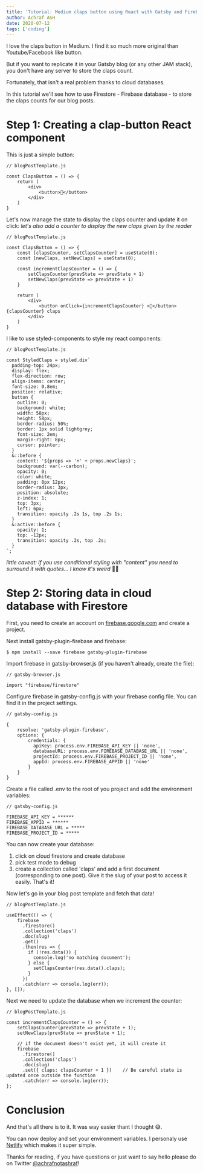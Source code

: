 ```yaml
---
title: 'Tutorial: Medium claps button using React with Gatsby and Firebase'
author: Achraf ASH
date: 2020-07-12
tags: ['coding']
---
```


I love the claps button in Medium. I find it so much more original than Youtube/Facebook like button.

But if you want to replicate it in your Gatsby blog (or any other JAM stack), you don't have any server to store the claps count.

Fortunately, that isn't a real problem thanks to cloud databases.

In this tutorial we'll see how to use Firestore - Firebase database - to store the claps counts for our blog posts.

# Step 1: Creating a clap-button React component

This is just a simple button:

```
// blogPostTemplate.js

const ClapsButton = () => {
    return (
        <div>
            <button>👏</button>
        </div>
    )
}
```

Let's now manage the state to display the claps counter and update it on click:
_let's also add a counter to display the new claps given by the reader_

```
// blogPostTemplate.js

const ClapsButton = () => {
    const [clapsCounter, setClapsCounter] = useState(0);
    const [newClaps, setNewClaps] = useState(0);

    const incrementClapsCounter = () => {
        setClapsCounter(prevState => prevState + 1)
        setNewClaps(prevState => prevState + 1)
    }

    return (
        <div>
            <button onClick={incrementClapsCounter} >👏</button> {clapsCounter} claps
        </div>
    )
}
```

I like to use styled-components to style my react components:

```
// blogPostTemplate.js

const StyledClaps = styled.div`
  padding-top: 24px;
  display: flex;
  flex-direction: row;
  align-items: center;
  font-size: 0.8em;
  position: relative;
  button {
    outline: 0;
    background: white;
    width: 58px;
    height: 58px;
    border-radius: 50%;
    border: 1px solid lightgrey;
    font-size: 2em;
    margin-right: 8px;
    cursor: pointer;
  }
  &::before {
    content: '${props => '+' + props.newClaps}';
    background: var(--carbon);
    opacity: 0;
    color: white;
    padding: 8px 12px;
    border-radius: 3px;
    position: absolute;
    z-index: 1;
    top: 3px;
    left: 6px;
    transition: opacity .2s 1s, top .2s 1s;
  }
  &:active::before {
    opacity: 1;
    top: -12px;
    transition: opacity .2s, top .2s;
  }
`;
```

_little caveat: if you use conditional styling with "content" you need to surround it with quotes... I know it's weird_ 🤷‍♂️

# Step 2: Storing data in cloud database with Firestore

First, you need to create an account on [firebase.google.com](https://firebase.google.com) and create a project.

Next install gatsby-plugin-firebase and firebase:

```
$ npm install --save firebase gatsby-plugin-firebase
```

Import firebase in gatsby-browser.js (if you haven't already, create the file):

```
// gatsby-browser.js

import "firebase/firestore"
```

Configure firebase in gatsby-config.js with your firebase config file. You can find it in the project settings.

```
// gatsby-config.js

{
    resolve: 'gatsby-plugin-firebase',
    options: {
        credentials: {
          apiKey: process.env.FIREBASE_API_KEY || 'none',
          databaseURL: process.env.FIREBASE_DATABASE_URL || 'none',
          projectId: process.env.FIREBASE_PROJECT_ID || 'none',
          appId: process.env.FIREBASE_APPID || 'none'
        }
    }
}
```

Create a file called .env to the root of you project and add the environment variables:

```
// gatsby-config.js

FIREBASE_API_KEY = ******
FIREBASE_APPID = ******
FIREBASE_DATABASE_URL = *****
FIREBASE_PROJECT_ID = *****
```

You can now create your database:

1. click on cloud firestore and create database
2. pick test mode to debug
3. create a collection called 'claps' and add a first document (corresponding to one post). Give it the slug of your post to access it easily.
   That's it!

Now let's go in your blog post template and fetch that data!

```
// blogPostTemplate.js

useEffect(() => {
    firebase
      .firestore()
      .collection('claps')
      .doc(slug)
      .get()
      .then(res => {
        if (!res.data()) {
          console.log('no matching document');
        } else {
          setClapsCounter(res.data().claps);
        }
      })
      .catch(err => console.log(err));
}, []);
```

Next we need to update the database when we increment the counter:

```
// blogPostTemplate.js

const incrementClapsCounter = () => {
    setClapsCounter(prevState => prevState + 1);
    setNewClaps(prevState => prevState + 1);

    // if the document doesn't exist yet, it will create it
    firebase
      .firestore()
      .collection('claps')
      .doc(slug)
      .set({ claps: clapsCounter + 1 })    // Be careful state is updated once outside the function
      .catch(err => console.log(err));
};
```

# Conclusion

And that's all there is to it. It was way easier thant I thought 😅.

You can now deploy and set your environment variables. I personaly use [Netlify](https://netlify.com) which makes it super simple.

Thanks for reading, if you have questions or just want to say hello please do on Twitter [@achrafnotashraf](https://twitter.com/achrafnotashraf)!
